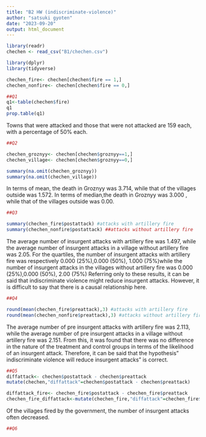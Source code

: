 ```yaml
---
title: "B2 HW (indiscriminate-violence)"
author: "satsuki gyoten"
date: "2023-09-20"
output: html_document
---
```


```r
library(readr)
chechen <- read_csv("B1/chechen.csv")

library(dplyr)
library(tidyverse)

chechen_fire<- chechen[chechen$fire == 1,]
chechen_nonfire<- chechen[chechen$fire == 0,]

```


```r
##Q1
q1<-table(chechen$fire)
q1
prop.table(q1)


```

Towns that were attacked and those that were not attacked are 159 each, with a percentage of 50% each.


```r
##Q2

chechen_groznyy<- chechen[chechen$groznyy==1,]
chechen_village<- chechen[chechen$groznyy==0,]

summary(na.omit(chechen_groznyy))
summary(na.omit(chechen_village))

```
In terms of mean, the death in Groznyy was 3.714, while that of the villages outside was 1.572. In terms of median,the death in Groznyy was 3.000 , while that of the villages outside was 0.00.


```r
##Q3

summary(chechen_fire$postattack) #attacks with artillery fire
summary(chechen_nonfire$postattack) ##attacks without artillery fire

```
The average number of insurgent attacks with artillery fire was 1.497, while the average number of insurgent attacks in a village without artillery fire was 2.05. For the quartiles, the number of insurgent attacks with artillery fire was respectively  0.000 (25%),0.000 (50%), 1.000 (75%)while the number of insurgent attacks in the villages without artillery fire was 0.000 (25%),0.000 (50%), 2.00 (75%)
Referring only to these results, it can be said that indiscriminate violence might reduce insurgent attacks. However, it is difficult to say that there is a causal relationship here.


```r
##Q4

round(mean(chechen_fire$preattack),3) #attacks with artillery fire
round(mean(chechen_nonfire$preattack),3) #attacks without artillery fire
```
The average number of pre insurgent attacks with artillery fire was 2.113, while the average number of pre insurgent attacks in a village without artillery fire was 2.151.
From this, it was found that there was no difference in the nature of the treatment and control groups in terms of the likelihood of an insurgent attack. Therefore, it can be said that the hypothesis" indiscriminate violence will reduce insurgent attacks" is correct.

```r
##Q5
diffattack<- chechen$postattack - chechen$preattack
mutate(chechen,"diffattack"=chechen$postattack - chechen$preattack)

diffattack_fire<- chechen_fire$postattack - chechen_fire$preattack
chechen_fire_diffattack<-mutate(chechen_fire,"diffattack"=chechen_fire$postattack - chechen_fire$preattack)


```
Of the villages fired by the government, the number of insurgent attacks often decreased.


```r
##Q6


```
